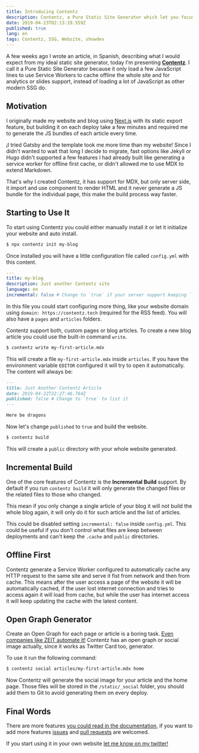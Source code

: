 ```yaml
---
title: Introducing Contentz
description: Contentz, a Pure Static Site Generator which let you focus on the content and gives you a highly optimized website. 
date: 2019-04-23T02:13:19.559Z
published: true
lang: en
tags: Contentz, SSG, Website, showdev
---
```


A few weeks ago I wrote an article, in Spanish, describing what I would expect from my ideal static site generator, today I'm presenting [**Contentz**](https://contentz.tech). I call it a Pure Static Site Generator because it only load a few JavaScript lines to use Service Workers to cache offline the whole site and for analytics or slides support, instead of loading a lot of JavaScript as other modern SSG do.

## Motivation

I originally made my website and blog using [Next.js](https://nextjs.org) with its static export feature, but building it on each deploy take a few minutes and required me to generate the JS bundles of each article every time.

¡I tried Gatsby and the template took me more time than my website! Since I didn't wanted to wait that long I decide to migrate, fast options like Jekyll or Hugo didn't supported a few features I had already built like generating a service worker for offline first cache, or didn't allowed me to use MDX to extend Markdown.

That's why I created Contentz, it has support for MDX, but only server side, it import and use component to render HTML and it never generate a JS bundle for the individual page, this make the build process way faster.

## Starting to Use It

To start using Contentz you could either manually install it or let it initialize your website and auto install.

```bash
$ npx contentz init my-blog
```

Once installed you will have a little configuration file called `config.yml` with this content.

```yml
---
title: my-blog
description: Just another Contentz site
language: en
incremental: false # Change to `true` if your server support keeping `.cache` and `public` folders
```

In this file you could start configuring more thing, like your website domain using `domain: https://contentz.tech` (required for the RSS feed). You will also have a `pages` and `articles` folders.

Contentz support both, custom pages or blog articles. To create a new blog article you could use the built-in command `write`.

```bash
$ contentz write my-first-article.mdx
```

This will create a file `my-first-article.mdx` inside `articles`. If you have the environment variable `EDITOR` configured it will try to open it automatically. The content will always be:

```markdown
---
title: Just Another Contentz Article
date: 2019-04-22T22:27:46.764Z
published: false # Change to `true` to list it
---

Here be dragons

```

Now let's change `published` to `true` and build the website.

```bash
$ contentz build
```

This will create a `public` directory with your whole website generated.

## Incremental Build

One of the core features of Contentz is the **Incremental Build** support. By default if you run `contentz build` it will only generate the changed files or the related files to those who changed.

This mean if you only change a single article of your blog it will not build the whole blog again, it will only do it for such article and the list of articles.

This could be disabled setting `incremental: false` inside `config.yml`. This could be useful if you don't control what files are keep between deployments and can't keep the `.cache` and `public` directories.

## Offline First

Contentz generate a Service Worker configured to automatically cache any HTTP request to the same site and serve it fist from network and then from cache. This means after the user access a page of the website it will be automatically cached, if the user lost internet connection and tries to access again it will load from cache, but while the user has internet access it will keep updating the cache with the latest content.

## Open Graph Generator

Create an Open Graph for each page or article is a boring task. [Even companies like ZEIT automate it!](https://zeit.co/blog/social-og-image-cards-as-a-service) Contentz has an open graph or social image actually, since it works as Twitter Card too, generator.

To use it run the following command:

```bash
$ contentz social articles/my-first-article.mdx home
```

Now Contentz will generate the social image for your article and the home page. Those files will be stored in the `/static/_social` folder, you should add them to Git to avoid generating them on every deploy.

## Final Words

There are more features [you could read in the documentation](https://contentz.tech/docs/), if you want to add more features [issues](https://github.com/sergiodxa/contentz/issues) and [pull requests](https://github.com/sergiodxa/contentz/pulls) are welcomed.

If you start using it in your own website [let me know on my twitter!](https://twitter.com/sergiodxa)
